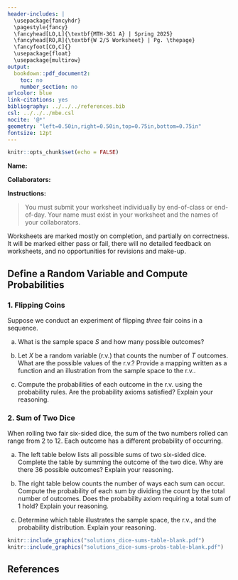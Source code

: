 ---
header-includes: |
  \usepackage{fancyhdr}
  \pagestyle{fancy}
  \fancyhead[LO,L]{\textbf{MTH-361 A} | Spring 2025}
  \fancyhead[RO,R]{\textbf{W 2/5 Worksheet} | Pg. \thepage}
  \fancyfoot[CO,C]{}
  \usepackage{float}
  \usepackage{multirow}
output:
  bookdown::pdf_document2:
    toc: no
    number_section: no
urlcolor: blue
link-citations: yes
bibliography: ../../../references.bib
csl: ../../../mbe.csl
nocite: '@*'
geometry: "left=0.50in,right=0.50in,top=0.75in,bottom=0.75in"
fontsize: 12pt
---

```{r setup, include=FALSE}
knitr::opts_chunk$set(echo = FALSE)
```

**Name:** \textcolor{blue}{Solutions}

**Collaborators:**

\noindent\rule{\textwidth}{1pt}
**Instructions:** 

> You must submit your worksheet individually by end-of-class or end-of-day. Your name must exist in your worksheet and the names of your collaborators.

Worksheets are marked mostly on completion, and partially on correctness. It will be marked either pass or fail, there will no detailed feedback on worksheets, and no opportunities for revisions and make-up.
\noindent\rule{\textwidth}{1pt}

## Define a Random Variable and Compute Probabilities

### 1. Flipping Coins

Suppose we conduct an experiment of flipping *three* fair coins in a sequence.

a. What is the sample space $S$ and how many possible outcomes?

\textcolor{blue}{
There are $2^3 = 8$ possible outcomes. \\
These outcomes are $\{ TTT, TTH, THT, HTT, THH, HTH, HHT, HHH \}$.
}
\vfill

b. Let $X$ be a random variable (r.v.) that counts the number of $T$ outcomes. What are the possible values of the r.v.? Provide a mapping written as a function and an illustration from the sample space to the r.v..

\textcolor{blue}{
\[
\begin{aligned}
X(TTT) & = 0 \\
X(TTH,THT,HTT) & = 1 \\
X(THH,HTH,HHT) & = 2 \\
X(HHH) & = 3
\end{aligned}
\]
}
\vfill

c. Compute the probabilities of each outcome in the r.v. using the probability rules. Are the probability axioms satisfied? Explain your reasoning.

\textcolor{blue}{
\[
P(X=x) = \begin{cases}
\frac{1}{8}, & x = 0 \\
\frac{3}{8}, & x = 1 \\
\frac{3}{8}, & x = 2 \\
\frac{1}{8}, & x = 3
\end{cases}
\]
The probability axioms are satisfied since each probability is in between $0$ and $1$, the $\sum_{x=0}^{3} P(X=x) = 1$, and the outcomes are disjoint.
}
\vfill
    
\newpage

### 2. Sum of Two Dice

When rolling two fair six-sided dice, the sum of the two numbers rolled can range from 2 to 12. Each outcome has a different probability of occurring.

a. The left table below lists all possible sums of two six-sided dice. Complete the table by summing the outcome of the two dice. Why are there $36$ possible outcomes? Explain your reasoning.

\textcolor{blue}{
There are $36$ possible outcomes because the two dice has $6$ sides and $6 \times 6 = 36$.
}
\vfill

b. The right table below counts the number of ways each sum can occur. Compute the probability of each sum by dividing the count by the total number of outcomes. Does the probability axiom requiring a total sum of 1 hold? Explain your reasoning.

\textcolor{blue}{
The sum of all probabilities are shown to be $1$ and each probability is between $0$ and $1$, which satisfies the probability axioms. Also, each sum outcome is disjoint.
}
\vfill

c. Determine which table illustrates the sample space, the r.v., and the probability distribution. Explain your reasoning.

\textcolor{blue}{
The left table shows the sample space since it shows all the possible sums of the two dice. The right table shows the r.v. and the probability distribution because it follows the probability rules.
}

```{r dice-sums, echo=FALSE, fig.cap="", out.width="250px",out.height="250px",fig.show='hold',fig.align='center'}
knitr::include_graphics("solutions_dice-sums-table-blank.pdf")
knitr::include_graphics("solutions_dice-sums-probs-table-blank.pdf")
```

## **References**

::: {#refs}
:::
